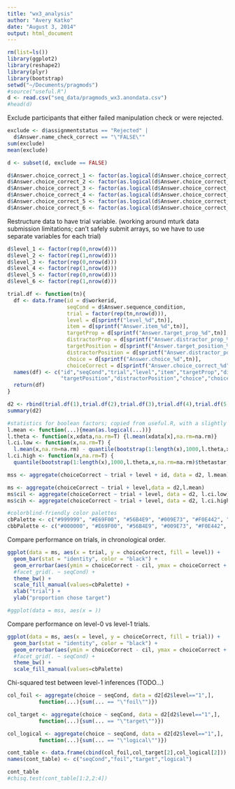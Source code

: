 ```yaml
---
title: "wx3_analysis"
author: "Avery Katko"
date: "August 3, 2014"
output: html_document
---
```


```r
rm(list=ls())
library(ggplot2)
library(reshape2)
library(plyr)
library(bootstrap)
setwd("~/Documents/pragmods")
#source("useful.R")
d <- read.csv("seq_data/pragmods_wx3.anondata.csv")
#head(d)
```

Exclude participants that either failed manipulation check or were rejected.

```r
exclude <- d$assignmentstatus == "Rejected" |
  d$Answer.name_check_correct == "\"FALSE\""
sum(exclude)
mean(exclude)

d <- subset(d, exclude == FALSE)

d$Answer.choice_correct_1 <- factor(as.logical(d$Answer.choice_correct_1))
d$Answer.choice_correct_2 <- factor(as.logical(d$Answer.choice_correct_2))
d$Answer.choice_correct_3 <- factor(as.logical(d$Answer.choice_correct_3))
d$Answer.choice_correct_4 <- factor(as.logical(d$Answer.choice_correct_4))
d$Answer.choice_correct_5 <- factor(as.logical(d$Answer.choice_correct_5))
d$Answer.choice_correct_6 <- factor(as.logical(d$Answer.choice_correct_6))
```

Restructure data to have trial variable. (working around mturk data submission limitations; can't safely submit arrays, so we have to use separate variables for each trial)

```r
d$level_1 <- factor(rep(0,nrow(d)))
d$level_2 <- factor(rep(1,nrow(d)))
d$level_3 <- factor(rep(0,nrow(d)))
d$level_4 <- factor(rep(1,nrow(d)))
d$level_5 <- factor(rep(0,nrow(d)))
d$level_6 <- factor(rep(1,nrow(d)))

trial.df <- function(tn){
  df <- data.frame(id = d$workerid,
                   seqCond = d$Answer.sequence_condition,
                   trial = factor(rep(tn,nrow(d))),
                   level = d[sprintf("level_%d",tn)],
                   item = d[sprintf("Answer.item_%d",tn)],
                   targetProp = d[sprintf("Answer.target_prop_%d",tn)],
                   distractorProp = d[sprintf("Answer.distractor_prop_%d",tn)],
                   targetPosition = d[sprintf("Answer.target_position_%d",tn)],
                   distractorPosition = d[sprintf("Answer.distractor_position_%d",tn)],
                   choice = d[sprintf("Answer.choice_%d",tn)],
                   choiceCorrect = d[sprintf("Answer.choice_correct_%d",tn)])
  names(df) <- c("id","seqCond","trial","level","item","targetProp","distractorProp",
                 "targetPosition","distractorPosition","choice","choiceCorrect")
  return(df)
}

d2 <- rbind(trial.df(1),trial.df(2),trial.df(3),trial.df(4),trial.df(5),trial.df(6))
summary(d2)
```

```r
#statistics for boolean factors; copied from useful.R, with a slightly different mean function to work with the choiceCorrect factor
l.mean <- function(...){mean(as.logical(...))}
l.theta <- function(x,xdata,na.rm=T) {l.mean(xdata[x],na.rm=na.rm)}
l.ci.low <- function(x,na.rm=T) {
  l.mean(x,na.rm=na.rm) - quantile(bootstrap(1:length(x),1000,l.theta,x,na.rm=na.rm)$thetastar,.025,na.rm=na.rm)}
l.ci.high <- function(x,na.rm=T) {
  quantile(bootstrap(1:length(x),1000,l.theta,x,na.rm=na.rm)$thetastar,.975,na.rm=na.rm) - l.mean(x,na.rm=na.rm)}

mss <- aggregate(choiceCorrect ~ trial + level + id, data = d2, l.mean)

ms <- aggregate(choiceCorrect ~ trial + level,data = d2,l.mean)
ms$cil <- aggregate(choiceCorrect ~ trial + level, data = d2, l.ci.low)$choiceCorrect
ms$cih <- aggregate(choiceCorrect ~ trial + level, data = d2, l.ci.high)$choiceCorrect

#colorblind-friendly color palettes
cbPalette <- c("#999999", "#E69F00", "#56B4E9", "#009E73", "#F0E442", "#0072B2", "#D55E00", "#CC79A7")
cbbPalette <- c("#000000", "#E69F00", "#56B4E9", "#009E73", "#F0E442", "#0072B2", "#D55E00", "#CC79A7")
```

Compare performance on trials, in chronological order.

```r
ggplot(data = ms, aes(x = trial, y = choiceCorrect, fill = level)) +
  geom_bar(stat = "identity", color = "black") +
  geom_errorbar(aes(ymin = choiceCorrect - cil, ymax = choiceCorrect + cih), width = 0.2) +
  #facet_grid(. ~ seqCond) + 
  theme_bw() +
  scale_fill_manual(values=cbPalette) +
  xlab("trial") +
  ylab("proportion chose target")
```

```r
#ggplot(data = mss, aes(x = ))
```

Compare performance on level-0 vs level-1 trials.

```r
ggplot(data = ms, aes(x = level, y = choiceCorrect, fill = trial)) +
  geom_bar(stat = "identity", color = "black") +
  geom_errorbar(aes(ymin = choiceCorrect - cil, ymax = choiceCorrect + cih), width = 0.2) +
  #facet_grid(. ~ seqCond) +
  theme_bw() +
  scale_fill_manual(values=cbPalette)
```

Chi-squared test between level-1 inferences (TODO...)

```r
col_foil <- aggregate(choice ~ seqCond, data = d2[d2$level=="1",], 
          function(...){sum(... == "\"foil\"")})

col_target <- aggregate(choice ~ seqCond, data = d2[d2$level=="1",], 
          function(...){sum(... == "\"target\"")})

col_logical <- aggregate(choice ~ seqCond, data = d2[d2$level=="1",], 
          function(...){sum(... == "\"logical\"")})

cont_table <- data.frame(cbind(col_foil,col_target[2],col_logical[2]))
names(cont_table) <- c("seqCond","foil","target","logical")

cont_table
#chisq.test(cont_table[1:2,2:4])
```

